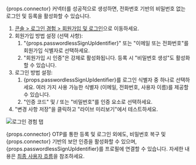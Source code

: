 {props.connector} 커넥터를 성공적으로 생성하면, 전화번호 기반의 비밀번호 없는 로그인 및 등록을 활성화할 수 있습니다.

1. [콘솔 > 로그인 경험 > 회원가입 및 로그인](https://cloud.logto.io/to/sign-in-experience/sign-up-and-sign-in)으로 이동하세요.
2. 회원가입 방법 설정 (선택 사항):
   1. "{props.passwordlessSignUpIdentifier}" 또는 "이메일 또는 전화번호"를 회원가입 식별자로 선택하세요.
   2. "회원가입 시 인증"은 강제로 활성화됩니다. 등록 시 "비밀번호 생성"도 활성화할 수 있습니다.
3. 로그인 방법 설정:
   1. {props.passwordlessSignUpIdentifier}를 로그인 식별자 중 하나로 선택하세요. 여러 가지 사용 가능한 식별자 (이메일, 전화번호, 사용자 이름)를 제공할 수 있습니다.
   2. "인증 코드" 및 / 또는 "비밀번호"를 인증 요소로 선택하세요.
4. "변경 사항 저장"을 클릭하고 "라이브 미리보기"에서 테스트하세요.

![로그인 경험 탭](../assets/sie-tab.png)

{props.connector} OTP를 통한 등록 및 로그인 외에도, 비밀번호 복구 및 {props.connector} 기반의 보안 인증을 활성화할 수 있으며, {props.passwordlessSignUpIdentifier}를 프로필에 연결할 수 있습니다. 자세한 내용은 [최종 사용자 흐름](https://docs.logto.io/end-user-flows)을 참조하세요.
